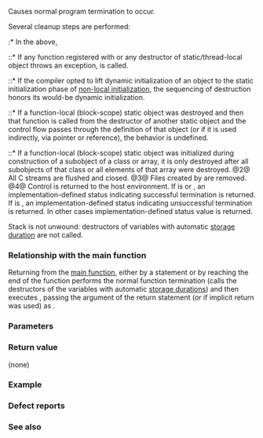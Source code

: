 {{cpp/title|exit}}
{{cpp/utility/program/navbar}}
{{dcl begin}}
{{dcl header|cstdlib}}
{{dcl rev multi|until1=c++11|dcl1=
             void exit( int exit_code );
|dcl2=
[[noreturn]] void exit( int exit_code );
}}
{{dcl end}}

Causes normal program termination to occur.

Several cleanup steps are performed:

{{rrev multi|until1=c++11
|rev1=
@1@ Objects with static storage duration are destroyed and functions registered by calling {{lc|std::atexit}} are called:
:@a@ Non-local objects with static storage duration are destroyed in the reverse order of the completion of their constructor.
:@b@ Functions registered with {{lc|std::atexit}} are called in the reverse order of their registration, except that a function is called after any previously registered functions that had already been called at the time it was registered.
:@c@ For each function {{c|f}} registered with {{lc|std::atexit}} and each non-local object {{c|obj}} of static storage duration,
:* if {{c|f}} is registered before the initialization of {{c|obj}}, {{c|f}} will only be called after the destruction of {{c|obj}};
:* if {{c|f}} is registered after the initialization of {{c|obj}}, {{c|f}} will only be called before the destruction of {{c|obj}}.
:@d@ For each local object {{c|obj}} with static storage duration, {{c|obj}} is destroyed as if a function calling the destructor of {{c|obj}} were registered with {{lc|std::atexit}} at the completion of the constructor of {{c|obj}}.
|rev2=
@1@ The destructors of objects with thread local [[cpp/language/storage duration|storage duration]] that are associated with the current thread, the destructors of objects with static storage duration, and the functions registered with {{lc|std::atexit}} are executed concurrently, while maintaining the following guarantees:
:@a@ The last destructor for thread-local objects is [[cpp/language/eval order|sequenced-before]] the first destructor for a static object.
:@b@ If the completion of the constructor or [[cpp/language/initialization#Dynamic initialization|dynamic initialization]] for thread-local or static object A was sequenced-before thread-local or static object B, the completion of the destruction of B is sequenced-before the start of the destruction of A.
:@c@ If the completion of the initialization of a static object A was sequenced-before the call to {{lc|std::atexit}} for some function F, the call to F during termination is sequenced-before the start of the destruction of A.
:@d@ If the call to {{lc|std::atexit}} for some function F was sequenced-before the completion of initialization of a static object A, the start of the destruction of A is sequenced-before the call to F during termination.
:@e@ If a call to {{lc|std::atexit}} for some function F1 was sequenced-before the call to {{lc|std::atexit}} for some function F2, then the call to F2 during termination is sequenced-before the call to F1.}}

:* In the above,
::* If any function registered with {{tt|atexit}} or any destructor of static/thread-local object throws an exception, {{lc|std::terminate}} is called.
::* If the compiler opted to lift dynamic initialization of an object to the static initialization phase of [[cpp/language/initialization|non-local initialization]], the sequencing of destruction honors its would-be dynamic initialization.
::* If a function-local (block-scope) static object was destroyed and then that function is called from the destructor of another static object and the control flow passes through the definition of that object (or if it is used indirectly, via pointer or reference), the behavior is undefined.
::* If a function-local (block-scope) static object was initialized during construction of a subobject of a class or array, it is only destroyed after all subobjects of that class or all elements of that array were destroyed.
@2@ All C streams are flushed and closed.
@3@ Files created by {{lc|std::tmpfile}} are removed.
@4@ Control is returned to the host environment. If {{tt|exit_code}} is {{lc|0}} or {{lc|EXIT_SUCCESS}}, an implementation-defined status indicating successful termination is returned. If {{tt|exit_code}} is {{lc|EXIT_FAILURE}}, an implementation-defined status indicating unsuccessful termination is returned. In other cases implementation-defined status value is returned.

Stack is not unwound: destructors of variables with automatic [[cpp/language/storage duration|storage duration]] are not called.

===Relationship with the main function===
Returning from the [[cpp/language/main function|main function]], either by a {{tt|return}} statement or by reaching the end of the function performs the normal function termination (calls the destructors of the variables with automatic [[cpp/language/storage duration|storage durations]]) and then executes {{tt|std::exit}}, passing the argument of the return statement (or {{c|0}} if implicit return was used) as {{tt|exit_code}}.

===Parameters===
{{par begin}}
{{par|exit_code|exit status of the program}}
{{par end}}

===Return value===
(none)

===Example===
{{example
|code=
#include &lt;cstdlib&gt;
#include &lt;iostream&gt;

struct Static
{
    ~Static() 
    {
        std::cout &lt;&lt; "Static destructor\n";
    }
};

struct Local
{
    ~Local() 
    {
        std::cout &lt;&lt; "Local destructor\n";
    }
};

Static static_variable; // Destructor of this object *will* be called

void atexit_handler()
{
    std::cout &lt;&lt; "atexit handler\n";
}

int main()
{
    Local local_variable; // Destructor of this object will *not* be called
    const int result = std::atexit(atexit_handler); // Handler will be called
  
    if (result != 0)
    {
        std::cerr &lt;&lt; "atexit registration failed\n";
        return EXIT_FAILURE;
    }

    std::cout &lt;&lt; "test\n";
    std::exit(EXIT_FAILURE);

    std::cout &lt;&lt; "this line will *not* be executed\n";
}
|output=
test
atexit handler
Static destructor
}}

===Defect reports===
{{dr list begin}}
{{dr list item|wg=lwg|dr=3|std=C++98|before=during cleanup, the behavior was unclear when (1) a function is&lt;br&gt;registered with {{lc|std::atexit}} or (2) a static local object is initialized|after=made clear}}
{{dr list end}}

===See also===
{{dsc begin}}
{{dsc inc|cpp/utility/program/dsc abort}}
{{dsc inc|cpp/utility/program/dsc atexit}}
{{dsc inc|cpp/utility/program/dsc quick_exit}}
{{dsc inc|cpp/utility/program/dsc at_quick_exit}}
{{dsc see c|c/program/exit}}
{{dsc end}}

{{langlinks|de|es|fr|it|ja|pt|ru|zh}}